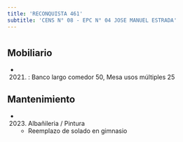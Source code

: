 ```yaml
---
title: 'RECONQUISTA 461'
subtitle: 'CENS N° 08 - EPC N° 04 JOSE MANUEL ESTRADA'
---
```


#


## Mobiliario

*  (2021) : Banco largo comedor 50, Mesa usos múltiples 25 





## Mantenimiento

*  (2023) Albañileria / Pintura 
    + Reemplazo de solado en gimnasio



